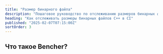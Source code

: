 ```yaml
---
title: "Размер бинарного файла"
description: "Пошаговое руководство по отслеживанию размеров бинарных файлов C++ в CI"
heading: "Как отслеживать размеры бинарных файлов C++ в CI"
published: "2025-02-07T07:15:00Z"
sortOrder: 3
---
```



<Intro
  lang="C++"
/>

## Что такое Bencher?

<BencherIntro />

<Steps
  lang="C++"
  optionUrl="/ru/docs/explanation/adapters/#%EF%B8%8F-file-size"
  adapterUrl="/ru/docs/explanation/adapters/#-json"
/>

<FileSizeInner>
  <CppBuild />
</FileSizeInner>

<CallToAction lang={Language.ru} />
